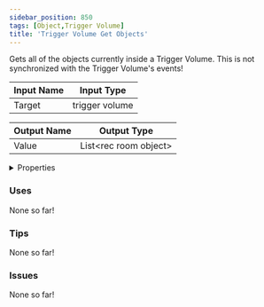 ```yaml
---
sidebar_position: 850
tags: [Object,Trigger Volume]
title: 'Trigger Volume Get Objects'
---
```


Gets all of the objects currently inside a Trigger Volume. This is not synchronized with the Trigger Volume's events!



<IChip uuid="530932a7-8781-4b09-a945-b33af6675809"/>

| Input Name | Input Type |
|-----------|-----------|
| Target | trigger volume |

| Output Name | Output Type |
|-----------|-----------|
| Value | List\<rec room object\> |


<details>
  <summary>Properties</summary>
  <div>
    <div>
    <table>
      <thead>
        <tr>
          <th>Is beta required?</th>
          <th>No</th>
        </tr>
        <tr>
          <th>Is this chip a trolling risk?</th>
          <th>No</th>
        </tr>
        <tr>
          <th>Is this chip a role assignment risk?</th>
          <th>No</th>
        </tr>
        <tr>
          <th>Chip UUID</th>
          <th>530932a7-8781-4b09-a945-b33af6675809</th>
        </tr>
        <tr>
          <th>Room availability</th>
          <th>Available everywhere</th>
        </tr>
      </thead>
    </table>
    </div>
  </div>
</details>

### Uses

None so far!

### Tips

None so far!

### Issues

None so far!